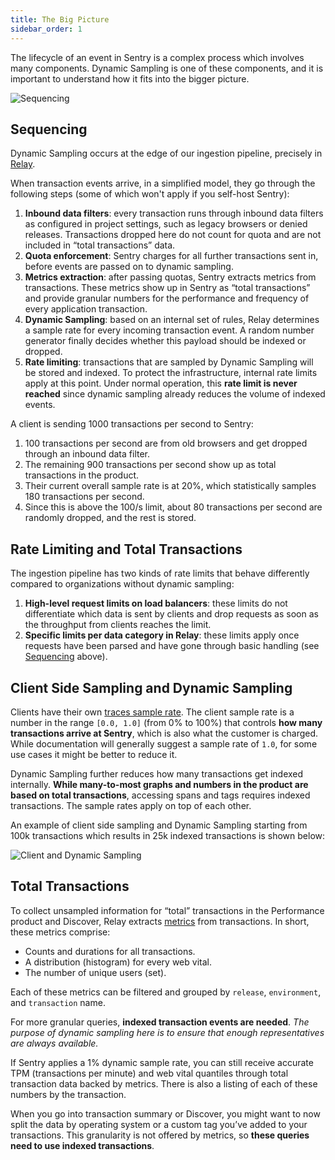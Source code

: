 ```yaml
---
title: The Big Picture
sidebar_order: 1
---
```


The lifecycle of an event in Sentry is a complex process which involves many components. Dynamic Sampling is one of these components, and it is important to understand how it fits into the bigger picture.

![Sequencing](/images/sequencing.png)

## Sequencing

Dynamic Sampling occurs at the edge of our ingestion pipeline, precisely in [Relay](https://github.com/getsentry/relay).

When transaction events arrive, in a simplified model, they go through the following steps (some of which won't apply if you self-host Sentry):

1. **Inbound data filters**: every transaction runs through inbound data filters as configured in project settings, such as legacy browsers or denied releases. Transactions dropped here do not count for quota and are not included in “total transactions” data.
2. **Quota enforcement**: Sentry charges for all further transactions sent in, before events are passed on to dynamic sampling.
3. **Metrics extraction**: after passing quotas, Sentry extracts metrics from transactions. These metrics show up in Sentry as “total transactions” and provide granular numbers for the performance and frequency of every application transaction.
4. **Dynamic Sampling**: based on an internal set of rules, Relay determines a sample rate for every incoming transaction event. A random number generator finally decides whether this payload should be indexed or dropped.
5. **Rate limiting**: transactions that are sampled by Dynamic Sampling will be stored and indexed. To protect the infrastructure, internal rate limits apply at this point. Under normal operation, this **rate limit is never reached** since dynamic sampling already reduces the volume of indexed events.

<Alert title="💡 Example" level="info">

A client is sending 1000 transactions per second to Sentry:
1. 100 transactions per second are from old browsers and get dropped through an inbound data filter.
2. The remaining 900 transactions per second show up as total transactions in the product.
3. Their current overall sample rate is at 20%, which statistically samples 180 transactions per second.
4. Since this is above the 100/s limit, about 80 transactions per second are randomly dropped, and the rest is stored.

</Alert>

## Rate Limiting and Total Transactions

The ingestion pipeline has two kinds of rate limits that  behave differently compared to organizations without dynamic sampling:

1. **High-level request limits on load balancers**: these limits do not differentiate which data is sent by clients and drop requests as soon as the throughput from clients reaches the limit.
2. **Specific limits per data category in Relay**: these limits apply once requests have been parsed and have gone through basic handling (see [Sequencing](#sequencing) above).

## Client Side Sampling and Dynamic Sampling

Clients have their own [traces sample rate](https://docs.sentry.io/platforms/javascript/performance/#configure-the-sample-rate). The client sample rate is a number in the range `[0.0, 1.0]` (from 0% to 100%) that controls **how many transactions arrive at Sentry**, which is also what the customer is charged. While documentation will generally suggest a sample rate of `1.0`, for some use cases it might be better to reduce it.

Dynamic Sampling further reduces how many transactions get indexed internally. **While many-to-most graphs and numbers in the product are based on total transactions**, accessing spans and tags requires indexed transactions. The sample rates apply on top of each other.

An example of client side sampling and Dynamic Sampling starting from 100k transactions which results in 25k indexed transactions is shown below:

![Client and Dynamic Sampling](/images/clientAndDynamicSampling.png)

## Total Transactions

To collect unsampled information for “total” transactions in the Performance product and Discover, Relay extracts [metrics](https://getsentry.github.io/relay/relay_metrics/index.html) from transactions. In short, these metrics comprise:

- Counts and durations for all transactions.
- A distribution (histogram) for every web vital.
- The number of unique users (set).

Each of these metrics can be filtered and grouped by `release`, `environment`, and `transaction` name.

For more granular queries, **indexed transaction events are needed**. _The purpose of dynamic sampling here is to ensure that enough representatives are always available._

<Alert title="💡 Example" level="info">

If Sentry applies a 1% dynamic sample rate, you can still receive accurate TPM (transactions per minute) and web vital quantiles through total transaction data backed by metrics. There is also a listing of each of these numbers by the transaction.

When you go into transaction summary or Discover, you might want to now split the data by operating system or a custom tag you’ve added to your transactions. This granularity is not offered by metrics, so **these queries need to use indexed transactions**.

</Alert>
